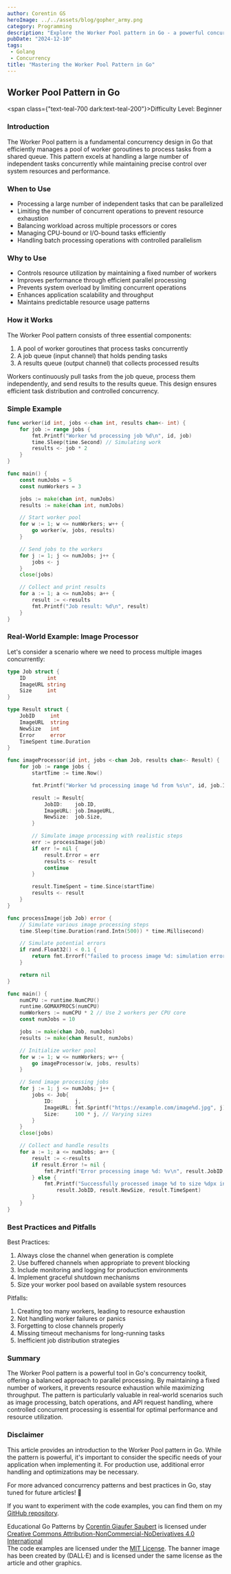 ```yaml
---
author: Corentin GS
heroImage: ../../assets/blog/gopher_army.png
category: Programming
description: "Explore the Worker Pool pattern in Go - a powerful concurrency pattern for processing multiple tasks efficiently. Learn when and how to use it effectively in your Go projects."
pubDate: "2024-12-10"
tags:
 - Golang
 - Concurrency
title: "Mastering the Worker Pool Pattern in Go"
---
```



## Worker Pool Pattern in Go

<span class={"text-teal-700 dark:text-teal-200"}>Difficulty Level: Beginner</span>

### Introduction

The Worker Pool pattern is a fundamental concurrency design in Go that efficiently manages a pool of worker goroutines to process tasks from a shared queue. This pattern excels at handling a large number of independent tasks concurrently while maintaining precise control over system resources and performance.

### When to Use

- Processing a large number of independent tasks that can be parallelized
- Limiting the number of concurrent operations to prevent resource exhaustion
- Balancing workload across multiple processors or cores
- Managing CPU-bound or I/O-bound tasks efficiently
- Handling batch processing operations with controlled parallelism

### Why to Use

- Controls resource utilization by maintaining a fixed number of workers
- Improves performance through efficient parallel processing
- Prevents system overload by limiting concurrent operations
- Enhances application scalability and throughput
- Maintains predictable resource usage patterns

### How it Works

The Worker Pool pattern consists of three essential components:
1. A pool of worker goroutines that process tasks concurrently
2. A job queue (input channel) that holds pending tasks
3. A results queue (output channel) that collects processed results

Workers continuously pull tasks from the job queue, process them independently, and send results to the results queue. This design ensures efficient task distribution and controlled concurrency.

### Simple Example

```go
func worker(id int, jobs <-chan int, results chan<- int) {
    for job := range jobs {
        fmt.Printf("Worker %d processing job %d\n", id, job)
        time.Sleep(time.Second) // Simulating work
        results <- job * 2
    }
}

func main() {
    const numJobs = 5
    const numWorkers = 3

    jobs := make(chan int, numJobs)
    results := make(chan int, numJobs)

    // Start worker pool
    for w := 1; w <= numWorkers; w++ {
        go worker(w, jobs, results)
    }

    // Send jobs to the workers
    for j := 1; j <= numJobs; j++ {
        jobs <- j
    }
    close(jobs)

    // Collect and print results
    for a := 1; a <= numJobs; a++ {
        result := <-results
        fmt.Printf("Job result: %d\n", result)
    }
}
```

### Real-World Example: Image Processor

Let's consider a scenario where we need to process multiple images concurrently:

```go
type Job struct {
    ID       int
    ImageURL string
    Size     int
}

type Result struct {
    JobID     int
    ImageURL  string
    NewSize   int
    Error     error
    TimeSpent time.Duration
}

func imageProcessor(id int, jobs <-chan Job, results chan<- Result) {
    for job := range jobs {
        startTime := time.Now()

        fmt.Printf("Worker %d processing image %d from %s\n", id, job.ID, job.ImageURL)

        result := Result{
            JobID:    job.ID,
            ImageURL: job.ImageURL,
            NewSize:  job.Size,
        }

        // Simulate image processing with realistic steps
        err := processImage(job)
        if err != nil {
            result.Error = err
            results <- result
            continue
        }

        result.TimeSpent = time.Since(startTime)
        results <- result
    }
}

func processImage(job Job) error {
    // Simulate various image processing steps
    time.Sleep(time.Duration(rand.Intn(500)) * time.Millisecond)

    // Simulate potential errors
    if rand.Float32() < 0.1 {
        return fmt.Errorf("failed to process image %d: simulation error", job.ID)
    }

    return nil
}

func main() {
    numCPU := runtime.NumCPU()
    runtime.GOMAXPROCS(numCPU)
    numWorkers := numCPU * 2 // Use 2 workers per CPU core
    const numJobs = 10

    jobs := make(chan Job, numJobs)
    results := make(chan Result, numJobs)

    // Initialize worker pool
    for w := 1; w <= numWorkers; w++ {
        go imageProcessor(w, jobs, results)
    }

    // Send image processing jobs
    for j := 1; j <= numJobs; j++ {
        jobs <- Job{
            ID:       j,
            ImageURL: fmt.Sprintf("https://example.com/image%d.jpg", j),
            Size:     100 * j, // Varying sizes
        }
    }
    close(jobs)

    // Collect and handle results
    for a := 1; a <= numJobs; a++ {
        result := <-results
        if result.Error != nil {
            fmt.Printf("Error processing image %d: %v\n", result.JobID, result.Error)
        } else {
            fmt.Printf("Successfully processed image %d to size %dpx in %v\n",
                result.JobID, result.NewSize, result.TimeSpent)
        }
    }
}
```

### Best Practices and Pitfalls

Best Practices:
1. Always close the channel when generation is complete
2. Use buffered channels when appropriate to prevent blocking
3. Include monitoring and logging for production environments
4. Implement graceful shutdown mechanisms
5. Size your worker pool based on available system resources

Pitfalls:
1. Creating too many workers, leading to resource exhaustion
2. Not handling worker failures or panics
3. Forgetting to close channels properly
4. Missing timeout mechanisms for long-running tasks
5. Inefficient job distribution strategies

### Summary

The Worker Pool pattern is a powerful tool in Go's concurrency toolkit, offering a balanced approach to parallel processing. By maintaining a fixed number of workers, it prevents resource exhaustion while maximizing throughput. The pattern is particularly valuable in real-world scenarios such as image processing, batch operations, and API request handling, where controlled concurrent processing is essential for optimal performance and resource utilization.

### Disclaimer

This article provides an introduction to the Worker Pool pattern in Go. While the pattern is powerful, it's important to consider the specific needs of your application when implementing it. For production use, additional error handling and optimizations may be necessary.

For more advanced concurrency patterns and best practices in Go, stay tuned for future articles! 🚀

If you want to experiment with the code examples, you can find them on my [GitHub repository](https://github.com/CorentinGS/golang-articles).

<div class={"text-sm text-zinc-800 dark:text-zinc-200"}>
	<span property="dct:title">Educational Go Patterns </span> by <a rel="cc:attributionURL dct:creator" property="cc:attributionName" href="https://corentings.dev">Corentin Giaufer Saubert</a>
	is licensed under <a href="https://creativecommons.org/licenses/by-nc-nd/4.0/?ref=chooser-v1" target="_blank" rel="license noopener noreferrer">Creative Commons Attribution-NonCommercial-NoDerivatives 4.0 International</a><br/>
	The code examples are licensed under the <a href="https://opensource.org/licenses/MIT" target="_blank" rel="license noopener noreferrer">MIT License</a>.
	The banner image has been created by (DALL·E) and is licensed under the same license as the article and other graphics.<br/>
</div>